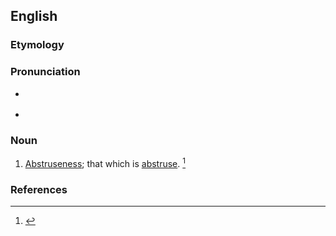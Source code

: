 ==English==

===Etymology===
{{suffix|abstruse|ity|lang=en}}

===Pronunciation===
* {{a|RP}} {{IPA|/əbˈstɹuː.sə.ti/|lang=en}}
* {{a|US}} {{IPA|/æbˈstɹu.sə.ti/|/əbˈstɹu.sə.ti/|lang=en}}

===Noun===
{{en-noun|~|abstrusities}}

# {{lb|en|archaic}} [[abstruseness|Abstruseness]]; that which is [[abstruse]]. {{defdate|First attested in the mid 17th century.}}<ref name=SOED>{{R:SOED5|page=10}}</ref>

===References===
<references/>
